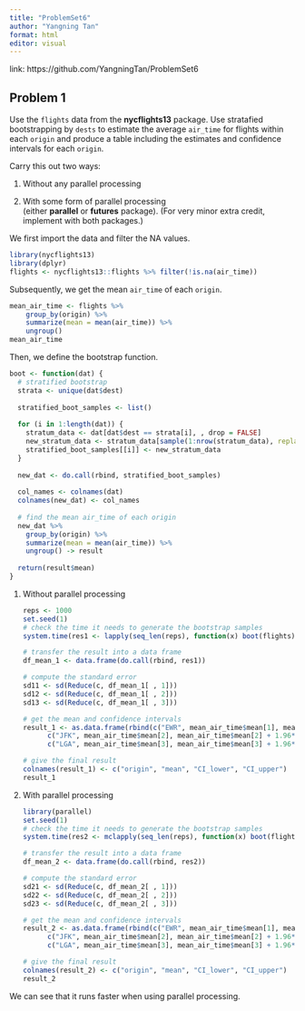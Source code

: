 ```yaml
---
title: "ProblemSet6"
author: "Yangning Tan"
format: html
editor: visual
---
```


link: https://github.com/YangningTan/ProblemSet6

## Problem 1

Use the `flights` data from the **nycflights13** package. Use stratafied bootstrapping by `dests` to estimate the average `air_time` for flights within each `origin` and produce a table including the estimates and confidence intervals for each `origin`.

Carry this out two ways:

1.  Without any parallel processing

2.  With some form of parallel processing (either **parallel** or **futures** package). (For very minor extra credit, implement with both packages.)

We first import the data and filter the NA values.

```r
library(nycflights13)
library(dplyr)
flights <- nycflights13::flights %>% filter(!is.na(air_time))
```

Subsequently, we get the mean `air_time` of each `origin`.

```r
mean_air_time <- flights %>% 
    group_by(origin) %>% 
    summarize(mean = mean(air_time)) %>% 
    ungroup()
mean_air_time
```

Then, we define the bootstrap function.

```r
boot <- function(dat) {
  # stratified bootstrap
  strata <- unique(dat$dest)
  
  stratified_boot_samples <- list()
  
  for (i in 1:length(dat)) {
    stratum_data <- dat[dat$dest == strata[i], , drop = FALSE]
    new_stratum_data <- stratum_data[sample(1:nrow(stratum_data), replace = TRUE), ]
    stratified_boot_samples[[i]] <- new_stratum_data
  }
  
  new_dat <- do.call(rbind, stratified_boot_samples)
  
  col_names <- colnames(dat) 
  colnames(new_dat) <- col_names
  
  # find the mean air_time of each origin
  new_dat %>% 
    group_by(origin) %>% 
    summarize(mean = mean(air_time)) %>% 
    ungroup() -> result
  
  return(result$mean)
}
```

1.  Without parallel processing

    ```r
    reps <- 1000
    set.seed(1)
    # check the time it needs to generate the bootstrap samples
    system.time(res1 <- lapply(seq_len(reps), function(x) boot(flights)))

    # transfer the result into a data frame
    df_mean_1 <- data.frame(do.call(rbind, res1))

    # compute the standard error
    sd11 <- sd(Reduce(c, df_mean_1[ , 1]))
    sd12 <- sd(Reduce(c, df_mean_1[ , 2]))
    sd13 <- sd(Reduce(c, df_mean_1[ , 3]))

    # get the mean and confidence intervals
    result_1 <- as.data.frame(rbind(c("EWR", mean_air_time$mean[1], mean_air_time$mean[1] + 1.96*sd11, mean_air_time$mean[1] - 1.96*sd11),
          c("JFK", mean_air_time$mean[2], mean_air_time$mean[2] + 1.96*sd12, mean_air_time$mean[2] - 1.96*sd12),
          c("LGA", mean_air_time$mean[3], mean_air_time$mean[3] + 1.96*sd13, mean_air_time$mean[3] - 1.96*sd13)))

    # give the final result
    colnames(result_1) <- c("origin", "mean", "CI_lower", "CI_upper")
    result_1
    ```

2.  With parallel processing

    ```r
    library(parallel)
    set.seed(1)
    # check the time it needs to generate the bootstrap samples
    system.time(res2 <- mclapply(seq_len(reps), function(x) boot(flights)))

    # transfer the result into a data frame
    df_mean_2 <- data.frame(do.call(rbind, res2))

    # compute the standard error
    sd21 <- sd(Reduce(c, df_mean_2[ , 1]))
    sd22 <- sd(Reduce(c, df_mean_2[ , 2]))
    sd23 <- sd(Reduce(c, df_mean_2[ , 3]))

    # get the mean and confidence intervals
    result_2 <- as.data.frame(rbind(c("EWR", mean_air_time$mean[1], mean_air_time$mean[1] + 1.96*sd21, mean_air_time$mean[1] - 1.96*sd21),
          c("JFK", mean_air_time$mean[2], mean_air_time$mean[2] + 1.96*sd22, mean_air_time$mean[2] - 1.96*sd22),
          c("LGA", mean_air_time$mean[3], mean_air_time$mean[3] + 1.96*sd23, mean_air_time$mean[3] - 1.96*sd23)))

    # give the final result
    colnames(result_2) <- c("origin", "mean", "CI_lower", "CI_upper")
    result_2
    ```

We can see that it runs faster when using parallel processing.
